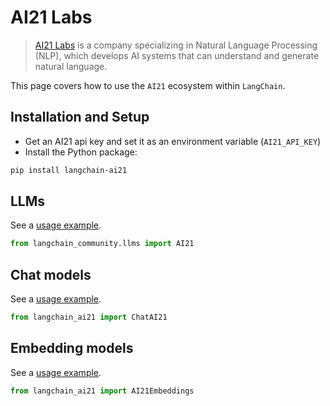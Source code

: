 # AI21 Labs

> [AI21 Labs](https://www.ai21.com/about) is a company specializing in Natural
> Language Processing (NLP), which develops AI systems
> that can understand and generate natural language.

This page covers how to use the `AI21` ecosystem within `LangChain`.

## Installation and Setup

- Get an AI21 api key and set it as an environment variable (`AI21_API_KEY`)
- Install the Python package:

```bash
pip install langchain-ai21
```

## LLMs

See a [usage example](/docs/integrations/llms/ai21).

```python
from langchain_community.llms import AI21
```

## Chat models

See a [usage example](/docs/integrations/chat/ai21).

```python
from langchain_ai21 import ChatAI21
```

## Embedding models

See a [usage example](/docs/integrations/text_embedding/ai21).

```python
from langchain_ai21 import AI21Embeddings
```
